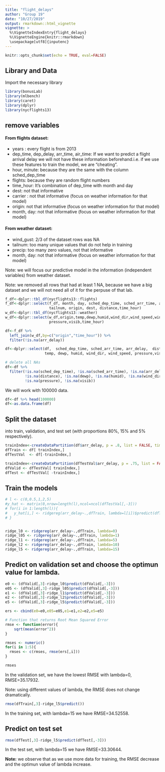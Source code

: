 ```yaml
---
title: "flight_delays"
author: "Group 19"
date: "10/27/2019"
output: rmarkdown::html_vignette
vignette: >
  %\VignetteIndexEntry{flight_delays}
  %\VignetteEngine{knitr::rmarkdown}
  \usepackage[utf8]{inputenc}
---
```


```r
knitr::opts_chunk$set(echo = TRUE, eval=FALSE)
```

## Library and Data
Import the necessary library
```r
library(bonusLab)
library(mlbench)
library(caret)
library(dplyr)
library(nycflights13)
```


## remove variables
#### From flights dataset:
* years : every flight is from 2013
* dep_time, dep_delay, arr_time, air_time: If we want to predict a flight arrival delay we will not have these information beforehand.i.e. if we use these features to train the model, we are "cheating".
* hour, minute: because they are the same with the column sched_dep_time
* flights: because they are random flight numbers
* time_hour: It's combination of dep_time with month and day
* dest: not that informative
* carrier : not that informative (focus on weather information for that model)
* origin: not that informative (focus on weather information for that model)
* month, day: not that informative (focus on weather information for that model)

#### From weather dataset:
* wind_gust: 2/3 of the dataset rows was NA
* tailnum: too many unique values that do not help in training
* precip: too many zero values, not that informative
* month, day: not that informative (focus on weather information for that model)

Note: we will focus our predictive model in the information (independent variables) from weather dataset.

Note: we removed all rows that had at least 1 NA, because we have a big dataset and we will not need all of it for the perpuse of that lab.

```r
f_df<-dplyr::tbl_df(nycflights13::flights)
f_df<-dplyr::select(f_df, month, day, sched_dep_time, sched_arr_time, arr_delay, carrier, 
                    tailnum, origin, dest, distance,time_hour)
w_df<-dplyr::tbl_df(nycflights13::weather)
w_df<-dplyr::select(w_df,origin,temp,dewp,humid,wind_dir,wind_speed,wind_gust,precip,
                    pressure,visib,time_hour)
```


```r
df<-f_df %>%
  left_join(w_df,by=c("origin","time_hour")) %>%
  filter(!is.na(arr_delay))

df<-dplyr::select(df,  sched_dep_time, sched_arr_time, arr_delay,  distance, 
                  temp, dewp, humid, wind_dir, wind_speed, pressure,visib)
```

```r
# delete all NAs
df<-df %>%
  filter(!is.na(sched_dep_time), !is.na(sched_arr_time), !is.na(arr_delay), !is.na(temp),
         !is.na(distance), !is.na(dewp), !is.na(humid), !is.na(wind_dir), !is.na(wind_speed), 
         !is.na(pressure), !is.na(visib))
```

We will work with 100000 data.
```r
df<-df %>% head(100000)
df<-as.data.frame(df)
```

## Split the dataset 
into train, validation, and test set (with proportions 80%, 15% and 5% respectively). 

```r
trainIndex<-createDataPartition(df$arr_delay, p = .8, list = FALSE, times = 1)
dfTrain <- df[ trainIndex,]
dfTestVal  <- df[-trainIndex,]

trainIndex<-createDataPartition(dfTestVal$arr_delay, p = .75, list = FALSE, times = 1)
dfValid <- dfTestVal[ trainIndex,]
dfTest <- dfTestVal[ -trainIndex,]
```

## Train the models

```r
# l <- c(0,0.5,1,2,5)
#y_hat <- matrix(0,nrow=length(l),ncol=ncol(dfTestVal[,-3]))
# for(i in 1:length(l)){
#   y_hat[i,] <- ridgereg(arr_delay~.,dfTrain, lambda=l[i])$predict(dfTestVal[,-3])
# }


ridge_l0 <- ridgereg(arr_delay~.,dfTrain, lambda=0)
ridge_l05 <- ridgereg(arr_delay~.,dfTrain, lambda=1)
ridge_l1 <- ridgereg(arr_delay~.,dfTrain, lambda=5)
ridge_l2 <- ridgereg(arr_delay~.,dfTrain, lambda=10)
ridge_l5 <- ridgereg(arr_delay~.,dfTrain, lambda=15)
```

## Predict on validation set and choose the optimun value for lambda.

```r
e0 <- (dfValid[,3]-ridge_l0$predict(dfValid[,-3])) 
e05 <- (dfValid[,3]-ridge_l05$predict(dfValid[,-3]))  
e1 <- (dfValid[,3]-ridge_l1$predict(dfValid[,-3])) 
e2 <- (dfValid[,3]-ridge_l2$predict(dfValid[,-3])) 
e5 <- (dfValid[,3]-ridge_l5$predict(dfValid[,-3])) 
```


```r
ers <- cbind(e0=e0,e05=e05,e1=e1,e2=e2,e5=e5)
```

```r
# Function that returns Root Mean Squared Error
rmse <- function(error){
    sqrt(mean(error^2))
}
```


```r
rmses <- numeric()
for(i in 1:5){
  rmses <- c(rmses, rmse(ers[,i]))
}

rmses
```


In the validation set, we have the lowest RMSE with lambda=0, RMSE=35.17932.

Note: using different values of lambda, the RMSE does not change dramatically.

```r

rmse(dfTrain[,3]-ridge_l5$predict()) 
```

In the training set, with lambda=15 we have RMSE=34.52558.

## Predict on test set

```r
rmse(dfTest[,3]-ridge_l5$predict(dfTest[,-3])) 
```

In the test set, with lambda=15 we have RMSE=33.30644.



**Note:** we observe that as we use more data for training, the RMSE decrease and the optimun value of lambda increase. 
